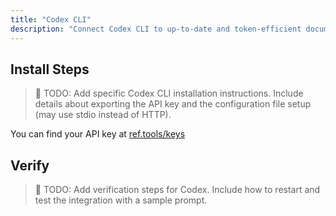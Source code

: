 ```yaml
---
title: "Codex CLI"
description: "Connect Codex CLI to up-to-date and token-efficient documentation."
---
```



## Install Steps

> 📝 TODO: Add specific Codex CLI installation instructions. Include details about exporting the API key and the configuration file setup (may use stdio instead of HTTP).

You can find your API key at [ref.tools/keys](https://ref.tools/keys)

## Verify

> 📝 TODO: Add verification steps for Codex. Include how to restart and test the integration with a sample prompt.

<GetHelp/>

